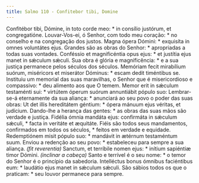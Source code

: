 ```yaml
---
title: Salmo 110 - Confitebor tibi, Domine
---
```


<div class="grid grid-cols-2 gap-5">
  <span class="col-6 dropcaps text-justify">
    Confitébor tibi, Dómine, in toto corde meo: * in consílio justórum, et
    congregatióne.
  </span>
  <span class="col-6 dropcaps text-justify">
    Louvar-Vos-ei, ó Senhor, com todo meu coração: * no conselho e na
    congregação dos justos.
  </span>
  <span class="col-6 text-justify">
    Magna ópera Dómini: * exquisíta in omnes voluntátes ejus.
  </span>
  <span class="col-6 text-justify">
    Grandes são as obras do Senhor: * apropriadas a todas suas vontades.
  </span>
  <span class="col-6 text-justify">
    Conféssio et magnificéntia opus ejus: * et justítia ejus manet in sǽculum
    sǽculi.
  </span>
  <span class="col-6 text-justify">
    Sua obra é glória e magnificência: * e a sua justiça permanece pelos séculos
    dos séculos.
  </span>
  <span class="col-6 text-justify">
    Memóriam fecit mirabílium suórum, miséricors et miserátor Dóminus: * escam
    dedit timéntibus se.
  </span>
  <span class="col-6 text-justify">
    Instituiu um memorial das suas maravilhas, o Senhor que é misericordioso e
    compassivo: * deu alimento aos que O temem.
  </span>
  <span class="col-6 text-justify">
    Memor erit in sǽculum testaménti sui: * virtútem óperum suórum annuntiábit
    pópulo suo:
  </span>
  <span class="col-6 text-justify">
    Lembrar-se-á eternamente da sua aliança: * anunciará ao seu povo o poder das
    suas obras:
  </span>
  <span class="col-6 text-justify">
    Ut det illis hereditátem géntium: * ópera mánuum ejus véritas, et judícium.
  </span>
  <span class="col-6 text-justify">
    Dando-lhe a herança das gentes: * as obras das suas mãos são verdade e
    justiça.
  </span>
  <span class="col-6 text-justify">
    Fidélia ómnia mandáta ejus: confirmáta in sǽculum sǽculi, * facta in
    veritáte et æquitáte.
  </span>
  <span class="col-6 text-justify">
    Fiéis são todos seus mandamentos, confirmados em todos os séculos, * feitos
    em verdade e equidade.
  </span>
  <span class="col-6 text-justify">
    Redemptiónem misit pópulo suo: * mandávit in ætérnum testaméntum suum.
  </span>
  <span class="col-6 text-justify">
    Enviou a redenção ao seu povo: * estabeleceu para sempre a sua aliança.
  </span>
  <span class="col-6 text-justify">
    <em>(fit reverentia)</em> Sanctum, et terríbile nomen ejus: * inítium
    sapiéntiæ timor Dómini.
  </span>
  <span class="col-6 text-justify">
    <em>(inclinar a cabeça)</em> Santo e terrível é o seu nome: * o temor do
    Senhor é o princípio da sabedoria.
  </span>
  <span class="col-6 text-justify">
    Intelléctus bonus ómnibus faciéntibus eum: * laudátio ejus manet in sǽculum
    sǽculi.
  </span>
  <span class="col-6 text-justify">
    São sábios todos os que o praticam: * seu louvor permanece para sempre.
  </span>
</div>
